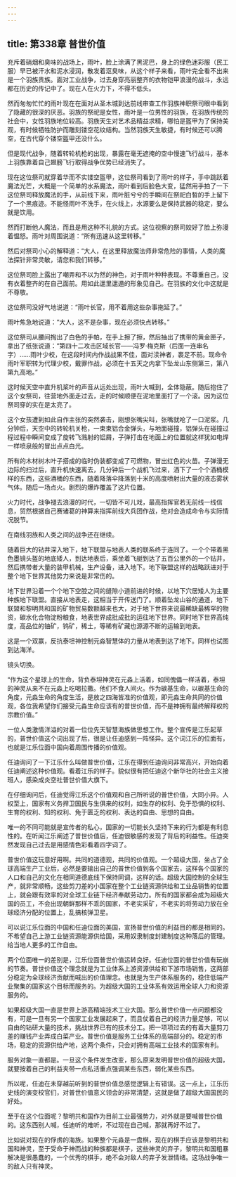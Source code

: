 ```yaml
---
---
---
```

title: 第338章 普世价值
---



充斥着硝烟和臭味的战场上，雨叶，脸上涂满了黑泥巴，身上的绿色迷彩服（民工服）早已被汗水和泥水浸润，散发着沤臭味，从这个样子来看，雨叶完全看不出来是一个羽族贵族。面对工业战争，过去身穿亮丽整齐的衣物铠甲浪漫的战斗，永远都在历史的传记中了。现在人在火力下，不得不低头。

然而匆匆忙忙的雨叶现在在面对从圣木城到达前线审查工作羽族神职祭司眼中看到了隐藏的很深的厌恶。羽族的祭祀是女性，雨叶是一位男性的羽族，在羽族传统的社会中，女性羽族地位较高。羽族天生对艺术品精益求精，哪怕是盔甲为了保持美观，有时候牺牲防护而雕刻镂空花纹结构。当然羽族天生敏捷，有时候还可以腾空，在古代穿个镂空盔甲还没什么。

但是现代战争，随着转轮机枪的出现，暴露在毫无遮掩的空中慢速飞行战斗，基本上羽族靠着自己翅膀飞行取得战争优势已经消失了。

现在这位祭司就穿着华而不实镂空盔甲，这位祭司看到了雨叶的样子，手中跳跃着魔法光芒，大概是一个简单的水系魔法，雨叶看到后脸色大变，猛然用手拍了一下这位祭司释放魔法的手，从前线下来，雨叶脏兮兮的手瞬间在祭祀白皙的手上留下了一个黑痕迹。不能怪雨叶不洗手，在火线上，水源要么是保持武器的稳定，要么就是饮用。

然而打断他人魔法，而且是用这种不礼貌的方式。这位视察的祭司姣好了脸上弥漫着愠怒。雨叶对周围说道：“所有迅速从这里转移。”

然后对祭司小心的解释道：“大人，在这里释放魔法师非常危险的事情，人类的魔法探针非常灵敏，请您和我们转移。”

这位祭司脸上露出了嘲弄和不以为然的神色，对于雨叶种种表现。不尊重自己，没有衣着整齐的在自己面前。用如此邋里邋遢的形象见自己。在羽族的文化中这就是不尊敬。

这位祭司没好气地说道：“雨叶长官，用不着用这些杂事拖延了。”

雨叶焦急地说道：“大人，这不是杂事，现在必须快点转移。”

这位祭司从腰间掏出了白色的手帕，在手上擦了擦，然后抽出了携带的黄金匣子，拿出了纸张说道：“第四十二攻击区域长官——冯罗·梅克斯（后面一连串名字）……雨叶少校，在这段时间内作战战果不佳，面对渎神者，裹足不前。现命令雨叶军职转为代理少校，戴罪作战，必须在十五天之内拿下坠龙山东侧第三，第八第九高地。”

这时候天空中直升机桨叶的声音从远处出现，雨叶大喊到，全体隐蔽。随后抱住了这个女祭司，往营地外面走过去，走的时候顺便在泥地里面打了一个滚。因为这位祭司穿的实在是太亮了。

这个女孩遭到如此自作主张的突然袭击，刚想张嘴尖叫，张嘴就呛了一口泥浆。几分钟后，天空中的转轮机关枪，一束束铝合金弹头，与地面碰撞，铝弹头在碰撞过程过程中瞬间变成了旋转飞溅射的铝屑，子弹打击在地面上的位置就这样犹如电焊一样喷泉般的冒出点点白光。

所有的木材树木叶子搭成的临时伪装都变成了可燃物，冒出红色的火苗。子弹漫无边际的扫过后，直升机快速离去，几分钟后一个战机飞过来，洒下了一个个酒桶模样的东西，这些酒桶的东西，随着降落伞降落到十米的高度喷射出大量的液态雾状气体。随后一场点火。剧烈的爆炸覆盖了这片位置。

火力时代，战争褪去浪漫的时代，一切皆不可儿戏，最高指挥官若无前线一线信息，贸然根据自己赛诸葛的神算来指挥前线大兵团作战，绝对会造成命令与实际情况脱节。

在南线羽族和人类之间的战争还在继续。

随着巨大的钻井深入地下，地下联盟与地表人类的联系终于连同了。一个个带着黑色墨镜头盔的地底矮人，到达地表后，乘坐着飞艇到达了五百公里外的一个钻井，然后携带者大量的装甲机械，生产设备，进入地下。地下联盟这样的战略跃进对于整个地下世界其他势力来说是非常伤的。

地下世界沿着一个个地下空腔之间的缝隙小道前进的时候，以地下穴居矮人为主要种族地下联盟。直接从地表走，这相当于开传送门了。顺着坠龙山谷的通道，地下联盟和黎明共和国的矿物贸易数额越来也大，对于地下世界来说最稀缺最稀罕的物资，碳水化合物淀粉粮食，地表世界成批成批的运往地下世界。同时地下世界高纯度，高品位的铀矿，钨矿，稀土，等稀有矿藏也源源不断的运输到地表。

这是一个双赢，反抗泰坦神控制元淼智慧体的力量从地表到达了地下。同样也试图到达海洋。

镜头切换。

“作为这个星球上的生命，背负泰坦神灵在元淼上活着，如同傀儡一样活着，泰坦的神灵从来不在元淼上吃喝拉撒。他们不食人间火。作为碳基生命，以碳基生命的角度，元淼生命的角度生活，是放之四海皆准的价值观，即元淼生命共同的价值观，各位我希望你们接受元淼生命应该有的普世价值，而不是神拥有最终解释权的宗教价值。”

一位人类激情洋溢的对着一位位先天智慧海族做思想工作。整个宣传是江乐起草的，普世价值这个词出现了后，很是让任迪感到一阵怪异。这个词江乐的位面有，也就是江乐位面中国向着周围传播的价值观。

任迪询问了一下江乐什么叫做普世价值，江乐在得到任迪询问非常高兴，开始向着任迪阐述这种价值观。看着江乐的样子。貌似很有把任迪这个新华社的社会主义接班人，感染成炎空社普世价值大旗下。

在仔细询问后，任迪觉得江乐这个价值观和自己所听说的普世价值，大同小异。人权至上，国家有义务捍卫国民与生俱来的权利，如生存的权利、免于恐惧的权利、生育的权利、知的权利、免于匮乏的权利、表达的自由、思想的自由。

唯一的不同可能就是宣传者的私心，国家的一切能长久坚持下来的行为都是有利息性的。在听闻江乐阐述了普世价值后，任迪很敏感的发现了背后的利益性。任迪突然发现自己过去是用感情色彩看着四字词了。

普世价值这玩意好用啊。共同的道德观，共同的价值观。一个超级大国，坐占了全球高端生产工业后，必然是要输出自己的普世价值到各个国家去，这样各个国家的人口和自己的文化在相同道德底线下保持同调，这样的话。超级大国控制的全球生产，就非常顺畅，这些剪刀差的小国家在整个工业链资源供给和工业品销售的位置上，就会跟有效率的对全球工业链下经济奉献劳动力。所有的国家都会成为超级大国的员工，不会出现朝鲜那样不乖的国家，不老实采矿，不老实的将劳动力放在全球经济分配的位置上，乱搞核弹卫星。

可以说江乐位面的中国和任迪位面的美国，宣扬普世价值的利益目的都是相同的。不希望自己上游工业链资源能源供给国，采用奴隶制度封建制度这种落后的管理。给当地人更多的工作自由。

两个位面唯一的差别是，江乐位面普世价值运转良好。任迪位面的普世价值有玩崩的节奏。普世价值这个理念就是为工业体系上游资源供给和下游市场销售，这两部分稳定为全球经济贡献而喊出的价值理念。也就是为生产体系服务的，稳住低端产业聚集的国家这个目标而服务的。为超级大国的工业体系有效运用全球人力和资源服务的。

如果超级大国一直是世界上游高精端技术工业大国。那么普世价值一点问题都没有，可是一旦有另一个国家工业发展起来了，而且仗着自己的经济力量足够，可以自由的钻研大量的技术，挑战世界已有的技术分工。把一项项过去的有着大量剪刀差的赚钱产业弄成白菜产业。普世价值是服务工业体系的高端部分的。稳定的市场，稳定的资源供给产地，这两个条件，只会对拥有高端工业技术的国家有利。

服务对象一直都是。一旦这个条件发生改变，那么原来发明普世价值的超级大国，就要按着自己的利益夹带一点私活重点强调某些东西，弱化某些东西。

所以呢，任迪在未穿越前听到的普世价值总感觉逻辑上有错误。这一点上，江乐历史线的演变校官们，对普世价值意义领会的非常清楚，这就是做了超级大国国民的好处。

至于在这个位面呢？黎明共和国作为目前工业最强势力，对外就是要喊普世价值的。这东西别人喊，任迪听的难听，不过现在自己喊，那就再好不过了。

比如说对现在的俘虏的海族。如果整个元淼是一盘棋，现在的棋手应该是黎明共和国和神灵，至于受命于神而战的种族都是棋子，这些神灵的弃子，黎明共和国粗暴解决是很愚蠢的，一个优秀的棋手，绝不会对敌人的弃子发泄情绪。这场战争唯一的敌人只有神灵。